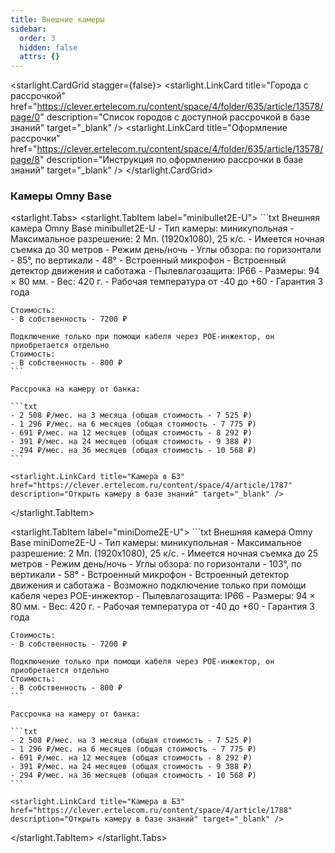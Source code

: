 ```yaml
---
title: Внешние камеры
sidebar:
  order: 3
  hidden: false
  attrs: {}
---
```


<starlight.CardGrid stagger={false}>
  <starlight.LinkCard title="Города с рассрочкой" href="https://clever.ertelecom.ru/content/space/4/folder/635/article/13578/page/0" description="Список городов с доступной рассрочкой в базе знаний" target="_blank" />
  <starlight.LinkCard title="Оформление рассрочки" href="https://clever.ertelecom.ru/content/space/4/folder/635/article/13578/page/8" description="Инструкция по оформлению рассрочки в базе знаний" target="_blank" />
</starlight.CardGrid>

### Камеры Omny Base

<starlight.Tabs>
  <starlight.TabItem label="minibullet2E-U">
    ```txt
    Внешняя камера Omny Base minibullet2E-U
    - Тип камеры: миникупольная
    - Максимальное разрешение: 2 Мп. (1920х1080), 25 к/с.
    - Имеется ночная съемка до 30 метров
    - Режим день/ночь
    - Углы обзора: по горизонтали - 85°, по вертикали - 48°
    - Встроенный микрофон
    - Встроенный детектор движения и саботажа
    - Пылевлагозащита: IP66
    - Размеры: 94 × 80 мм.
    - Вес: 420 г.
    - Рабочая температура от -40 до +60
    - Гарантия 3 года

    Стоимость:
    - В собственность - 7200 ₽

    Подключение только при помощи кабеля через POE-инжектор, он приобретается отдельно
    Стоимость:
    - В собственность - 800 ₽
    ```

    Рассрочка на камеру от банка:

    ```txt
    - 2 508 ₽/мес. на 3 месяца (общая стоимость - 7 525 ₽)
    - 1 296 ₽/мес. на 6 месяцев (общая стоимость - 7 775 ₽)
    - 691 ₽/мес. на 12 месяцев (общая стоимость - 8 292 ₽)
    - 391 ₽/мес. на 24 месяцев (общая стоимость - 9 388 ₽)
    - 294 ₽/мес. на 36 месяцев (общая стоимость - 10 568 ₽)
    ```

    <starlight.LinkCard title="Камера в БЗ" href="https://clever.ertelecom.ru/content/space/4/article/1787" description="Открыть камеру в базе знаний" target="_blank" />
  </starlight.TabItem>

  <starlight.TabItem label="miniDome2E-U">
    ```txt
    Внешняя камера Omny Base miniDome2E-U
    - Тип камеры: миникупольная
    - Максимальное разрешение: 2 Мп. (1920х1080), 25 к/с.
    - Имеется ночная съемка до 25 метров
    - Режим день/ночь
    - Углы обзора: по горизонтали - 103°, по вертикали - 58°
    - Встроенный микрофон
    - Встроенный детектор движения и саботажа
    - Возможно подключение только при помощи кабеля через POE-инжектор
    - Пылевлагозащита: IP66
    - Размеры: 94 × 80 мм.
    - Вес: 420 г.
    - Рабочая температура от -40 до +60
    - Гарантия 3 года

    Стоимость:
    - В собственность - 7200 ₽

    Подключение только при помощи кабеля через POE-инжектор, он приобретается отдельно
    Стоимость:
    - В собственность - 800 ₽
    ```

    Рассрочка на камеру от банка:

    ```txt
    - 2 508 ₽/мес. на 3 месяца (общая стоимость - 7 525 ₽)
    - 1 296 ₽/мес. на 6 месяцев (общая стоимость - 7 775 ₽)
    - 691 ₽/мес. на 12 месяцев (общая стоимость - 8 292 ₽)
    - 391 ₽/мес. на 24 месяцев (общая стоимость - 9 388 ₽)
    - 294 ₽/мес. на 36 месяцев (общая стоимость - 10 568 ₽)
    ```

    <starlight.LinkCard title="Камера в БЗ" href="https://clever.ertelecom.ru/content/space/4/article/1788" description="Открыть камеру в базе знаний" target="_blank" />
  </starlight.TabItem>
</starlight.Tabs>
